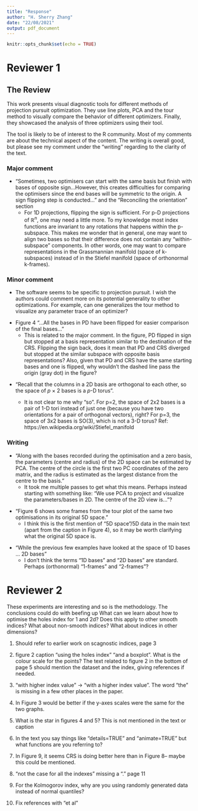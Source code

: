 ```yaml
---
title: "Response"
author: "H. Sherry Zhang"
date: "22/08/2021"
output: pdf_document
---
```


```r
knitr::opts_chunk$set(echo = TRUE)
```


# Reviewer 1


## The Review

This work presents visual diagnostic tools for different methods of projection pursuit optimization. They use line plots, PCA and the tour method to visually compare the behavior of different optimizers. Finally, they showcased the analysis of three optimizers using their tool. 

The tool is likely to be of interest to the R community.  Most of my comments are about the technical aspect of the content. The writing is overall good, but please see my comment under the "writing" regarding to the clarity of the text.

### Major comment

- "Sometimes, two optimisers can start with the same basis but finish with bases of opposite sign...However, this creates difficulties for comparing the optimisers since the end bases will be symmetric to the origin. A sign flipping step is conducted..." and the "Reconciling the orientation" section
  - For 1D projections, flipping the sign is sufficient. For p-D projections of $\mathbb{R}^n$​, one may need a little more. To my knowledge most index functions are invariant to any rotations that happens within the p-subspace. This makes me wonder that in general, one may want to align two bases so that their difference does not contain any "within-subspace" components. In other words, one may want to compare representations in the Grassmannian manifold  (space of k-subspaces) instead of in the Stiefel manifold (space of orthonormal k-frames).

\textcolor{red}{With p-D bases, the correction of orientation is a bit more complicated. Take 2D as an example, two bases can be aligned in the first axis but not in the second. This would means there are $2^p$ possibility to check.}


### Minor comment

- The software seems to be specific to projection pursuit. I wish the authors could comment more on its potential generality to other optimizations. For example, can one generalizes the tour method to visualize any parameter trace of an optimizer?   

\textcolor{red}{It is feasible to generalise the tour method for diagnosing other optimisers, providing the parameter space can be simulated. In our examples, the parameter to trace (projection base ($p \times d$) ) lives in an p-sphere, which can be simulated by the `geozoo` package. For other optimisers, reserachers need first to create a data collection object in a tibble that track the parameter during the optimisation, and then to use ferrn to produce the diagnostic plots as shown in the paper.}

- Figure 4 "...All the bases in PD have been flipped for easier comparison of the final bases..."
  - This is related to the major comment. In the figure, PD flipped in sign but stopped at a basis representation similar to the destination of the CRS. Flipping the sign back, does it mean that PD and CRS diverged but stopped at the similar subspace with opposite basis representations? Also, given that PD and CRS have the same starting bases and one is flipped, why wouldn't the dashed line pass the origin (gray dot) in the figure?

\textcolor{red}{Yes the reviewer is giving a decent explanation in describing the effect of flipping. The gray dot should land on the dashed line and this is a mistake due to the data not being updated after flipping in the code. This has now been corrected.}
  
- "Recall that the columns in a 2D basis are orthogonal to each other, so the space of *p* × 2 bases is a *p*-D torus". 

  - It is not clear to me why "so". For p=2, the space of 2x2 bases is a pair of 1-D tori instead of just one (because you have two orientations for a pair of orthogonal vectors), right? For p=3, the space of 3x2 bases is SO(3), which is not a 3-D torus? Ref: https://en.wikipedia.org/wiki/Stiefel_manifold
  
\textcolor{red}{We change the wording of the sentence to "**a torus in the $p$-D space**"}

### Writing

- "Along with the bases recorded during the optimisation and a zero basis, the parameters (centre and radius) of the 2D space can be estimated by PCA. The centre of the circle is the first two PC coordinates of the zero matrix, and the radius is estimated as the largest distance from the centre to the basis."
  - It took me multiple passes to get what this means. Perhaps instead starting with something like: "We use PCA to project and visualize the parameters/bases in 2D. The centre of the 2D view is..."?

\textcolor{red}{Changed to "We use PCA to estimate the 2D space that contains all the bases recorded and the zero basis. The centre of the 2D view is the first two PC coordinates of the zero matrix, and the radius is estimated as the largest distance from the centre to the basis."}
  
  
- "Figure 6 shows some frames from the tour plot of the same two optimisations in its original 5D space."
  - I think this is the first mention of "5D space"/5D data in the main text (apart from the caption in Figure 4), so it may be worth clarifying what the original 5D space is. 

\textcolor{red}{The explanation of data set is introduced in the subsection *Simulation setup* under *Diagnosing an optimiser*. To avoid ambiguity, we change the "original 5D space" to "original space" and give more details about the original space in the figure caption: "The basis space in this example is a 5D unit sphere ...".}

- "While the previous few examples have looked at the space of 1D bases ...  2D bases"
  - I don't think the terms "1D bases" and "2D bases" are standard. Perhaps (orthonormal) "1-frames" and "2-frames"?

\textcolor{red}{Changed to "While the previous few examples have looked at the space of 1-frames in a unit sphere, this section visualises the space of 2-frames."}

# Reviewer 2

These experiments are interesting and so is the methodology.
The conclusions could do with beefing up
What can we learn about how to optimise the holes index for 1 and 2d?
Does this apply to other smooth indices? What about non-smooth indices?
What about indices in other dimensions?

\textcolor{red}{A paragraph summarising the finding is added as the second paragram in the conclusion}

1. Should refer to earlier work on scagnostic indices, page 3

\textcolor{red}{Added reference of (Wilkinson et al., 2005) and  (Wilkinson and Wills, 2008):}

\textcolor{red}{L. Wilkinson and G. Wills. Scagnostics distributions. Journal of Computational and Graphical Statistics, 17 (2):473–491, 2008}

\textcolor{red}{L. Wilkinson, A. Anand, and R. Grossman. Graph-theoretic scagnostics. In IEEE Symposium on Information Visualization, 2005. INFOVIS 2005., pages 157–164, Oct 2005.}

2. figure 2 caption "using the holes index"  "and a boxplot". What is the colour scale for the points? The text related to figure 2 in the bottom of page 5 should mention the dataset and the index, giving references if needed.

\textcolor{red}{Fixed language. Added mention the color scale in the figure 2 caption:  "The color scale is from the customised botanical palette in the ferrn package."}

3. "with higher index value"  -> "with a higher index value". The word "the" is missing in a few other places in the paper.

\textcolor{red}{corrected.}

4. In Figure 3 would be better if the y-axes scales were the same for the two graphs.

\textcolor{red}{fixed}

5. What is the star in figures 4 and 5? This is not mentioned in the text or caption

\textcolor{red}{Added "The black star represents the theoretical best basis the optimisers aiming to find." in the caption of figure 4.}

6. In the text you say things like "details=TRUE" and "animate=TRUE" but what functions are you referring to?

\textcolor{red}{Mention of "details=TRUE" and "animate=TRUE" is removed from subsection diagnostic 3a and 3b to the implementation section: `explore\_space\_pca()` produces the PCA plot of projection bases on the reduced space. Figure 4 includes the additional details of anchor and search bases, which can be turned on by the argument `details = TRUE`. The animated version in Figure 5 is produced with argument `animate = TRUE`.}

7. In Figure 9, it seems CRS is doing better here than in Figure 8-- maybe this could be mentioned.

\textcolor{red}{Figure 8 and 9 focuses on different aspects: Figure 8 compares the effect of implementing an interruption while Figure 9 compares the effect of polishing. Cross comparing the two experiments is less meaningful.}

8. "not the case for all the indexes" missing a "." page 11

\textcolor{red}{added}

9. For the Kolmogorov index, why are you using randomly generated data instead of normal quantiles?

\textcolor{red}{The Kolmogorov Smirnoff index here looks at the difference between a theoretical pdf and an empirical one based on data. I am not sure what would be the reasoning for using normal quantiles in this index. That would imply you are assuming normality on the theoretial pdf.}


10. Fix references with "et al"

\textcolor{red}{fixed}


 
